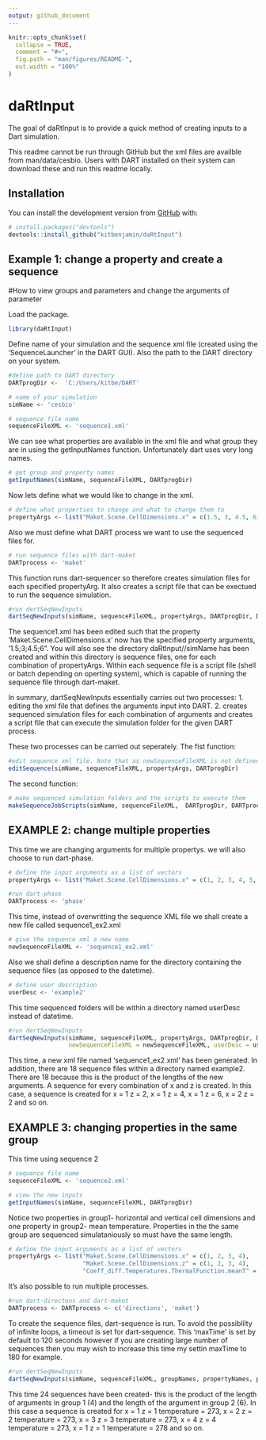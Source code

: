 ```yaml
---
output: github_document
---
```


<!-- README.md is generated from README.Rmd. Please edit that file -->

```r
knitr::opts_chunk$set(
  collapse = TRUE,
  comment = "#>",
  fig.path = "man/figures/README-",
  out.width = "100%"
)
```
# daRtInput

<!-- badges: start -->
<!-- badges: end -->

The goal of daRtInput is to provide a quick method of creating inputs to a Dart simulation.

This readme cannot be run through GitHub but the xml files are availble from man/data/cesbio. Users with DART installed on their system can download these and run this readme locally.

## Installation

You can install the development version from [GitHub](https://github.com/) with:

``` r
# install.packages("devtools")
devtools::install_github("kitbenjamin/daRtInput")
```
## Example 1: change a property and create a sequence

#How to view groups and parameters and change the arguments of parameter

Load the package.
```r
library(daRtInput)
```
Define name of your simulation and the sequence xml file (created using the 'SequenceLauncher' in the DART GUI). Also the path to 
the DART directory on your system.
```r
#define path to DART directory
DARTprogDir <-  'C:/Users/kitbe/DART'

# name of your simulation
simName <- 'cesbio'

# sequence file name
sequenceFileXML <- 'sequence1.xml'
```

We can see what properties are available in the xml file and what group they are in using the getInputNames function. 
Unfortunately dart uses very long names.
```r
# get group and property names
getInputNames(simName, sequenceFileXML, DARTprogDir)
```
Now lets define what we would like to change in the xml.
```r
# define what properties to change and what to change them to 
propertyArgs <- list("Maket.Scene.CellDimensions.x" = c(1.5, 3, 4.5, 6))
```
Also we must define what DART process we want to use the sequenced files for.
```r
# run sequence files with dart-maket
DARTprocess <- 'maket'
```
This function runs dart-sequencer so therefore creates simulation files for each specified propertyArg. It also creates a script file that can be exectued to run the sequence simulation.
```r
#run dertSeqNewInputs
dartSeqNewInputs(simName, sequenceFileXML, propertyArgs, DARTprogDir, DARTprocess)
```
The sequence1.xml has been edited such that the property 'Maket.Scene.CellDimensions.x' now has the specified property arguments, '1.5;3;4.5;6". You will also see the directory daRtInput/<datettime>/simName has been created and within this directory is sequence files, one for each combination of propertyArgs. Within each sequence file is a script file (shell or batch depending on operting system), which is capable of running the sequence file through dart-maket. 

In summary, dartSeqNewInputs essentially carries out two processes: 
1. editing the xml file that defines the arguments input into DART. 
2. creates sequenced simulation files for each combination of arguments and creates a script file that can execute the simulation folder for the given DART process.

These two processes can be carried out seperately. The fist function:

```r
#edit sequence xml file. Note that as newSequenceFileXML is not defined, sequenceFileXML will be overwritten
editSequence(simName, sequenceFileXML, propertyArgs, DARTprogDir)
```
The second function:
```r
# make sequenced simulation folders and the scripts to execute them
makeSequenceJobScripts(simName, sequenceFileXML,  DARTprogDir, DARTprocess)
```

## EXAMPLE 2: change multiple properties

This time we are changing arguments for multiple propertys. we will also choose to run dart-phase.
```r
# define the input arguments as a list of vectors
propertyArgs <- list("Maket.Scene.CellDimensions.x" = c(1, 2, 3, 4, 5, 6), "Maket.Scene.CellDimensions.z" = c(2, 4, 6))

#run dart-phase
DARTprocess <- 'phase'
```

This time, instead of overwritting the sequence XML file we shall create a new file called sequence1_ex2.xml

```r
# give the sequence xml a new name
newSequenceFileXML <- 'sequence1_ex2.xml'
```
Also we shall define a description name for the directory containing the sequence files (as opposed to the datetime).
```r
# define user description
userDesc <- 'example2'
```

This time sequenced folders will be within a directory named userDesc instead of datetime.

```r
#run dertSeqNewInputs
dartSeqNewInputs(simName, sequenceFileXML, propertyArgs, DARTprogDir, DARTprocess,
                 newSequenceFileXML = newSequenceFileXML, userDesc = userDesc)
```
This time, a new xml file named 'sequence1_ex2.xml' has been generated. In addition, there are 18 sequence files within a directory named example2. There are 18 because this is the product of the lengths of the new arguments. A sequence for every combination of x and z is created. In this case, a sequence is created for x = 1 z = 2, x = 1 z = 4, x = 1 z = 6, 
x = 2 z = 2 and so on.

## EXAMPLE 3: changing properties in the same group

This time using sequence 2

```r
# sequence file name
sequenceFileXML <- 'sequence2.xml'
```

```r
# view the new inputs
getInputNames(simName, sequenceFileXML, DARTprogDir)
```
Notice two properties in group1- horizontal and vertical cell dimensions and one property in group2- mean temperature. Properties in the the same group are sequenced simulataniously so must have the same length. 
```r
# define the input arguments as a list of vectors
propertyArgs <- list("Maket.Scene.CellDimensions.x" = c(1, 2, 3, 4), 
                     "Maket.Scene.CellDimensions.z" = c(1, 2, 3, 4), 
                     "Coeff_diff.Temperatures.ThermalFunction.meanT" = c(273, 278, 283, 288, 293, 298))
```
It's also possible to run multiple processes.
```r
#run dart-directons and dart-maket
DARTprocess <- DARTprocess <- c('directions', 'maket')
```

To create the sequence files, dart-sequence is run. To avoid the possiblilty of infinite loops, a timeout is set for dart-sequence. This 'maxTime' is set by default to 120 seconds however if you are creating large number of sequences then you may wish to increase this time my settin maxTime to 180 for example. 

```r
#run dertSeqNewInputs
dartSeqNewInputs(simName, sequenceFileXML, groupNames, propertyNames, propertyArgs, DARTprogDir, DARTprocess, maxTime = 180)
```

This time 24 sequences have been created- this is the product of the length of arguments in group 1
(4) and the length of the argument in group 2 (6). In this case a sequence is created for x = 1 z = 1
temperature = 273, x = 2 z = 2 temperature = 273, x = 3 z = 3 temperature = 273, 
x = 4 z = 4 temperature = 273, x = 1 z = 1 temperature = 278 and so on. 
